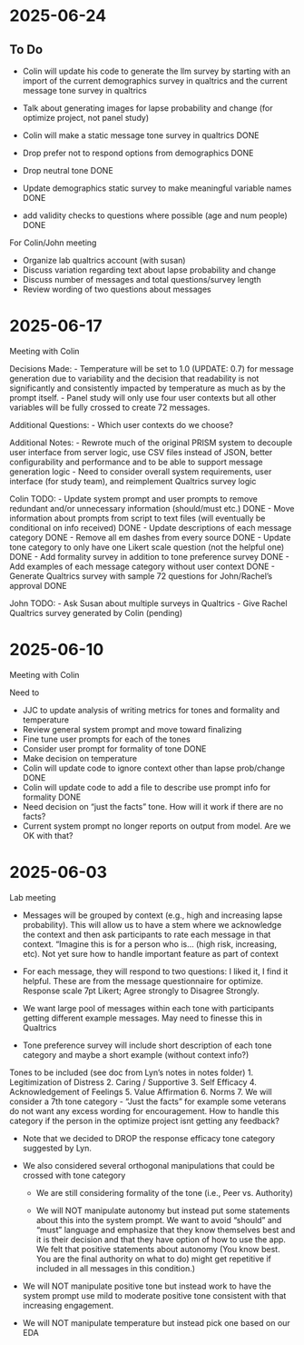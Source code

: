 # 2025-06-24


## To Do

- Colin will update his code to generate the llm survey by starting with an import of the current demographics survey in qualtrics and the current message tone survey in qualtrics
- Talk about generating images for lapse probability and change (for optimize project, not panel study)

- Colin will make a static message tone survey in qualtrics              DONE
- Drop prefer not to respond options from demographics                   DONE
- Drop neutral tone                                                      DONE
- Update demographics static survey to make meaningful variable names    DONE
- add validity checks to questions where possible (age and num people)   DONE

For Colin/John meeting

- Organize lab qualtrics account (with susan)
- Discuss variation regarding text about lapse probability and change
- Discuss number of messages and total questions/survey length
- Review wording of two questions about messages

# 2025-06-17
Meeting with Colin

Decisions Made:
- Temperature will be set to 1.0 (UPDATE: 0.7) for message generation due to variability and the decision that 
  readability is not significantly and consistently impacted by temperature as much as by the prompt itself.
- Panel study will only use four user contexts but all other variables will be fully crossed to create 72 messages.

Additional Questions:
- Which user contexts do we choose?

Additional Notes:
- Rewrote much of the original PRISM system to decouple user interface from server logic, use CSV files instead of JSON,
  better configurability and performance and to be able to support message generation logic
- Need to consider overall system requirements, user interface (for study team), and reimplement Qualtrics survey logic

Colin TODO:
- Update system prompt and user prompts to remove redundant and/or unnecessary information (should/must etc.)   DONE
- Move information about prompts from script to text files (will eventually be conditional on info received)    DONE
- Update descriptions of each message category                                                                  DONE
- Remove all em dashes from every source                                                                        DONE
- Update tone category to only have one Likert scale question (not the helpful one)                             DONE
- Add formality survey in addition to tone preference survey                                                    DONE
- Add examples of each message category without user context                                                    DONE
- Generate Qualtrics survey with sample 72 questions for John/Rachel's approval                                 DONE

John TODO:
- Ask Susan about multiple surveys in Qualtrics
- Give Rachel Qualtrics survey generated by Colin (pending)



# 2025-06-10
Meeting with Colin

Need to

- JJC to update analysis of writing metrics for tones and formality and temperature
- Review general system prompt and move toward finalizing
- Fine tune user prompts for each of the tones
- Consider user prompt for formality of tone                                            DONE
- Make decision on temperature
- Colin will update code to ignore context other than lapse prob/change                 DONE
- Colin will update code to add a file to describe use prompt info for formality        DONE
- Need decision on "just the facts" tone.  How will it work if there are no facts?
- Current system prompt no longer reports on output from model.  Are we OK with that?



# 2025-06-03
Lab meeting

- Messages will be grouped by context (e.g., high and increasing lapse probability).   This will allow us to have a stem where we acknowledge the context and then ask participants to rate each message in that context.  "Imagine this is for a person who is… (high risk, increasing, etc).  Not yet sure how to handle important feature as part of context

- For each message, they will respond to two questions: I liked it, I find it helpful. These are from the message questionnaire for optimize. Response scale 7pt Likert; Agree strongly to Disagree Strongly.

- We want large pool of messages within each tone with participants getting different example messages.   May need to finesse this in Qualtrics

- Tone preference survey will include short description of each tone category and maybe a short example (without context info?)

Tones to be included (see doc from Lyn's notes in notes folder)
1.     Legitimization of Distress
2.     Caring / Supportive
3.     Self Efficacy
4.     Acknowledgement of Feelings
5.     Value Affirmation
6.     Norms
7.     We will consider a 7th tone category - "Just the facts"  for example some veterans do not want any excess wording for encouragement.  How to handle this category if the person in the optimize project isnt getting any feedback?

- Note that we decided to DROP the response efficacy tone category suggested by Lyn.

- We also considered several orthogonal manipulations that could be crossed with tone category

  - We are still considering formality of the tone (i.e., Peer vs. Authority) 

  - We will NOT manipulate autonomy but instead put some statements about this into the system prompt. We want to avoid “should” and “must” language and emphasize that they know themselves best and it is their decision and that they have option of how to use the app.   We felt that positive statements about autonomy (You know best. You are the final authority on what to do) might get repetitive if included in all messages in this condition.)

- We will NOT manipulate positive tone but instead work to have the system prompt use mild to moderate positive tone consistent with that increasing engagement.
 
- We will NOT manipulate temperature but instead pick one based on our EDA
